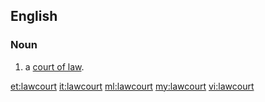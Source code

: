 ==English==

===Noun===
{{en-noun}}

# a [[court of law]].

[[et:lawcourt]]
[[it:lawcourt]]
[[ml:lawcourt]]
[[my:lawcourt]]
[[vi:lawcourt]]